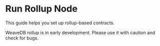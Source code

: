 
# Run Rollup Node

This guide helps you set up rollup-based contracts.

<Callout type="warning" emoji="⚠️">
WeaveDB rollup is in early development. Please use it with caution and check for bugs.
</Callout>